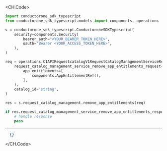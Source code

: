 
<CH.Code>
```python RemoveAppEntitlements.py
import conductorone_sdk_typescript
from conductorone_sdk_typescript.models import components, operations

s = conductorone_sdk_typescript.ConductoroneSDKTypescript(
    security=components.Security(
        bearer_auth="<YOUR_BEARER_TOKEN_HERE>",
        oauth="Bearer <YOUR_ACCESS_TOKEN_HERE>",
    ),
)

req = operations.C1APIRequestcatalogV1RequestCatalogManagementServiceRemoveAppEntitlementsRequest(
    request_catalog_management_service_remove_app_entitlements_request=components.RequestCatalogManagementServiceRemoveAppEntitlementsRequest(
        app_entitlements=[
            components.AppEntitlementRef(),
        ],
    ),
    catalog_id='string',
)

res = s.request_catalog_management.remove_app_entitlements(req)

if res.request_catalog_management_service_remove_app_entitlements_response is not None:
    # handle response
    pass
```
---

```json Example Response
  {}
```
</CH.Code>
